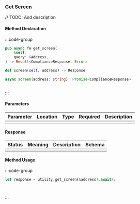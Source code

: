 ### Get Screen

// TODO: Add description

#### Method Declaration

:::code-group

```rust [Rust]
pub async fn get_screen(
    &self,
    query: &Address,
) -> Result<ComplianceResponse, Error>
```

```python [Python]
def screen(self, address) -> Response
```

```typescript [TypeScript]
async screen(address: string): Promise<ComplianceResponse>
```

```url [API]
```

:::

#### Parameters

| Parameter | Location | Type  | Required | Description |
| --------- | -------- | ----- | -------- | ----------- |
|           |          |       |          |             |

#### Response

| Status | Meaning | Description | Schema |
| ------ | ------- | ----------- | ------ |
|        |         |             |        |

#### Method Usage

:::code-group

```rust [Rust]
let response = utility.get_screen(&address).await?;
```

```python [Python]

```

```typescript [TypeScript]

```

:::


